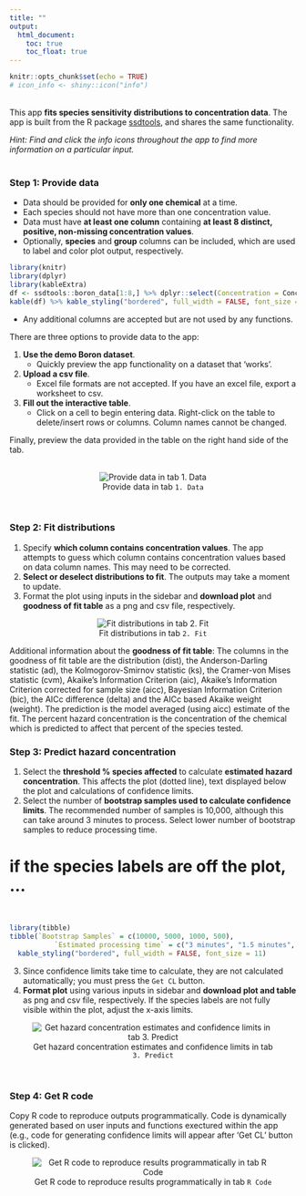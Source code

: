 ```yaml
---
title: ""
output: 
  html_document:
    toc: true
    toc_float: true
---
```


```r
knitr::opts_chunk$set(echo = TRUE)
# icon_info <- shiny::icon("info")
```
  
\
This app **fits species sensitivity distributions to concentration data**. The app is built from the R package [ssdtools](https://github.com/bcgov/ssdtools), and shares the same functionality.


*Hint: Find and click the info icons  throughout the app to find more information on a particular input.*  
\

### Step 1: Provide data 

* Data should be provided for **only one chemical** at a time. 
* Each species should not have more than one concentration value. 
* Data must have **at least one column** containing **at least 8 distinct, positive, non-missing concentration values**. 
* Optionally, **species** and **group** columns can be included, which are used to label and color plot output, respectively.  

```r
library(knitr)
library(dplyr)
library(kableExtra)
df <- ssdtools::boron_data[1:8,] %>% dplyr::select(Concentration = Conc, Species, Group)
kable(df) %>% kable_styling("bordered", full_width = FALSE, font_size = 11)
```

* Any additional columns are accepted but are not used by any functions.

There are three options to provide data to the app:  

1. **Use the demo Boron dataset**. 
    - Quickly preview the app functionality on a dataset that 'works'. 
2. **Upload a csv file**. 
    - Excel file formats are not accepted. If you have an excel file, export a worksheet to csv. 
3. **Fill out the interactive table**. 
    - Click on a cell to begin entering data. Right-click on the table to delete/insert rows or columns. Column names cannot be changed.  
    
Finally, preview the data provided in the table on the right hand side of the tab.  
\

<center>

![Provide data in tab `1. Data`](https://media.giphy.com/media/fjyG7Wbgp1RKV8sS9s/giphy.gif)

</center>
  
\

### Step 2: Fit distributions 

1. Specify **which column contains concentration values**. The app attempts to guess which column contains concentration values based on data column names. This may need to be corrected.
2. **Select or deselect distributions to fit**. The outputs may take a moment to update.
3. Format the plot using inputs in the sidebar and **download plot** and **goodness of fit table** as a png and csv file, respectively.
\

 <center>

![Fit distributions in tab `2. Fit`](https://media.giphy.com/media/yIjxGcFKt0zK2vj38j/giphy.gif)

</center>

Additional information about the **goodness of fit table**:
The columns in the goodness of fit table are the distribution (dist), the Anderson-Darling statistic (ad), the Kolmogorov-Smirnov statistic (ks), the Cramer-von Mises statistic (cvm), Akaike’s Information Criterion (aic), Akaike’s Information Criterion corrected for sample size (aicc), Bayesian Information Criterion (bic), the AICc difference (delta) and the AICc based Akaike weight (weight). The prediction is the model averaged (using aicc) estimate of the fit. The percent hazard concentration is the concentration of the chemical which is predicted to affect that percent of the species tested.
\

### Step 3: Predict hazard concentration
1. Select the **threshold % species affected** to calculate **estimated hazard concentration**. This affects the plot (dotted line), text displayed below the plot and calculations of confidence limits.
2. Select the number of **bootstrap samples used to calculate confidence limits**. The recommended number of samples is 10,000, although this can take around 3 minutes to process. Select lower number of bootstrap samples to reduce processing time.  

# if the species labels are off the plot, ...

\

```r
library(tibble)
tibble(`Bootstrap Samples` = c(10000, 5000, 1000, 500),
           `Estimated processing time` = c("3 minutes", "1.5 minutes", "15 seconds", "10 seconds")) %>% kable() %>%
  kable_styling("bordered", full_width = FALSE, font_size = 11)
```
3. Since confidence limits take time to calculate, they are not calculated automatically; you must press the `Get CL` button.
4. **Format plot** using various inputs in sidebar and **download plot and table** as png and csv file, respectively. If the species labels are not fully visible within the plot, adjust the x-axis limits.
\

 <center>

![Get hazard concentration estimates and confidence limits in tab `3. Predict`](https://media.giphy.com/media/xKb9nQsPFlqTCGzUgF/giphy.gif)

</center>

\

### Step 4: Get R code

Copy R code to reproduce outputs programmatically. Code is dynamically generated based on user inputs and functions exectured within the app (e.g., code for generating confidence limits will appear after 'Get CL' button is clicked).
\

 <center>

![Get R code to reproduce results programmatically in tab `R Code`](https://media.giphy.com/media/XIgsL03rRnEfn8nNas/giphy.gif)

</center>
